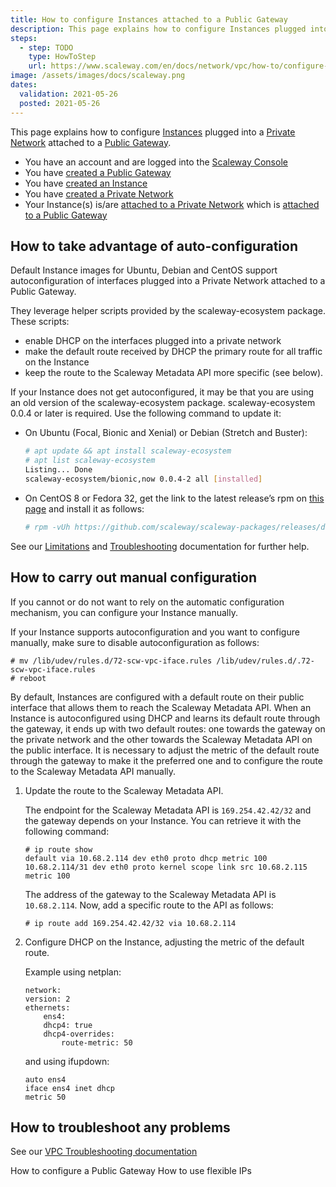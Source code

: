 ```yaml
---
title: How to configure Instances attached to a Public Gateway
description: This page explains how to configure Instances plugged into a Private Network attached to a Public Gateway
steps:
  - step: TODO
    type: HowToStep
    url: https://www.scaleway.com/en/docs/network/vpc/how-to/configure-instances-public-gw
image: /assets/images/docs/scaleway.png
dates:
  validation: 2021-05-26
  posted: 2021-05-26
---
```


This page explains how to configure [Instances](/compute/instances/concepts#instance) plugged into a [Private Network](/network/vpc/concepts#private-networks) attached to a [Public Gateway](/network/vpc/concepts#public-gateway).

<Message type="requirement">

  - You have an account and are logged into the [Scaleway Console](https://console.scaleway.com)
  - You have [created a Public Gateway](/network/vpc/how-to/create-a-public-gateway/)
  - You have [created an Instance](/compute/instances/how-to/create-an-instance)
  - You have [created a Private Network](/compute/instances/how-to/use-private-networks#how-to-create-a-private-network)
  - Your Instance(s) is/are [attached to a Private Network](/compute/instances/how-to/use-private-networks#how-to-attach-instances-to-a-private-network) which is [attached to a Public Gateway](/network/vpc/how-to/configure-a-public-gateway#how-to-attach-a-public-gateway-to-a-private-network)

</Message>

## How to take advantage of auto-configuration

Default Instance images for Ubuntu, Debian and CentOS support autoconfiguration of interfaces plugged into a Private Network attached to a Public Gateway.

They leverage helper scripts provided by the scaleway-ecosystem package. These scripts:

- enable DHCP on the interfaces plugged into a private network
- make the default route received by DHCP the primary route for all traffic on the Instance
- keep the route to the Scaleway Metadata API more specific (see below).

If your Instance does not get autoconfigured, it may be that you are using an old version of the scaleway-ecosystem package. scaleway-ecosystem 0.0.4 or later is required. Use the following command to update it:

- On Ubuntu (Focal, Bionic and Xenial) or Debian (Stretch and Buster):

    ```bash
    # apt update && apt install scaleway-ecosystem
    # apt list scaleway-ecosystem
    Listing... Done
    scaleway-ecosystem/bionic,now 0.0.4-2 all [installed]
    ```

- On CentOS 8 or Fedora 32, get the link to the latest release’s rpm on [this page](https://github.com/scaleway/scaleway-packages/releases/latest) and install it as follows:

    ```bash
    # rpm -vUh https://github.com/scaleway/scaleway-packages/releases/download/v0.0.4/scaleway-ecosystem-0.0.4-1.noarch.rpm
    ```

<Message type="tip">

  See our [Limitations](/network/vpc/troubleshooting/gw-limitations/) and [Troubleshooting](/network/vpc/troubleshooting/) documentation for further help.

</Message>

## How to carry out manual configuration

If you cannot or do not want to rely on the automatic configuration mechanism, you can configure your Instance manually.

<Message type="note">

If your Instance supports autoconfiguration and you want to configure manually, make sure to disable autoconfiguration as follows:
```
# mv /lib/udev/rules.d/72-scw-vpc-iface.rules /lib/udev/rules.d/.72-scw-vpc-iface.rules
# reboot
  ```
  
</Message>

By default, Instances are configured with a default route on their public interface that allows them to reach the Scaleway Metadata API. When an Instance is autoconfigured using DHCP and learns its default route through the gateway, it ends up with two default routes: one towards the gateway on the private network and the other towards the Scaleway Metadata API on the public interface. It is necessary to adjust the metric of the default route through the gateway to make it the preferred one and to configure the route to the Scaleway Metadata API manually.

1. Update the route to the Scaleway Metadata API.

    The endpoint for the Scaleway Metadata API is `169.254.42.42/32` and the gateway depends on your Instance. You can retrieve it with the following command: 

    ```
    # ip route show 
    default via 10.68.2.114 dev eth0 proto dhcp metric 100 
    10.68.2.114/31 dev eth0 proto kernel scope link src 10.68.2.115 metric 100
    ```

    The address of the gateway to the Scaleway Metadata API is `10.68.2.114`. Now, add a specific route to the API as follows:

    ```
    # ip route add 169.254.42.42/32 via 10.68.2.114
    ```

2. Configure DHCP on the Instance, adjusting the metric of the default route.

    Example using netplan:

    ```
    network:
    version: 2
    ethernets:
        ens4:
        dhcp4: true
        dhcp4-overrides:
            route-metric: 50
    ```

    and using ifupdown:

    ```
    auto ens4
    iface ens4 inet dhcp
    metric 50
    ```

## How to troubleshoot any problems

See our [VPC Troubleshooting documentation](/network/vpc/troubleshooting/)

<Navigation title="See Also">
  <PreviousButton to="/network/vpc/how-to/configure-a-public-gateway/">How to configure a Public Gateway</PreviousButton>
  <NextButton to="/network/vpc/how-to/use-flexible-ips/">How to use flexible IPs</NextButton>
</Navigation>
